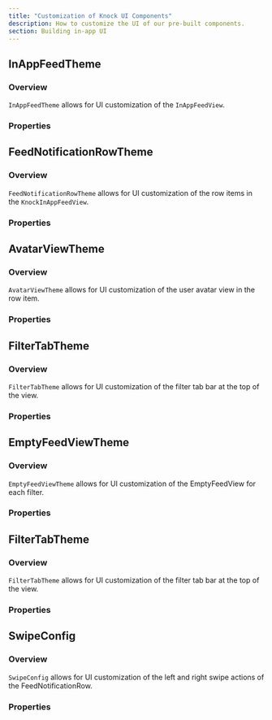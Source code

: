 ```yaml
---
title: "Customization of Knock UI Components"
description: How to customize the UI of our pre-built components.
section: Building in-app UI
---
```


## InAppFeedTheme

### Overview

`InAppFeedTheme` allows for UI customization of the `InAppFeedView`.

### Properties

<Attributes>
  <Attribute
    name="rowTheme"
    type="FeedNotificationRowTheme"
    description="Defines the UI customization of the row items."
  />
  <Attribute
    name="filterTabTheme"
    type="FilterTabTheme"
    description="Defines the UI customization of the top filter tabs."
  />
  <Attribute
    name="titleString"
    type="String?"
    description="Sets the title of the view. If set to nil, then the title view will be hidden entirely. This is useful if you want to have a completely custom title view."
  />
  <Attribute
    name="textStyle"
    type="TextStyle?"
    description="Sets the textStyle for the title of the view."
  />
  <Attribute
    name="upperBackgroundColor"
    type="Color?"
    description="Sets the background color of the top portion of the view (title view, filter view, and top action buttons view)."
  />
  <Attribute
    name="lowerBackgroundColor"
    type="Color?"
    description="Sets the background color of the bottom portion of the view (the list)."
  />
</Attributes>

## FeedNotificationRowTheme

### Overview

`FeedNotificationRowTheme` allows for UI customization of the row items in the `KnockInAppFeedView`.

### Properties

<Attributes>
  <Attribute
    name="backgroundColor"
    type="Color"
    description="Background color of the FeedNotificationRow."
  />
  <Attribute
    name="bodyTextStyle"
    type="TextStyle?"
    description="Set the textStyle of the body of the message."
  />
  <Attribute
    name="unreadNotificationCircleColor"
    type="Color"
    description="Color of the unread circle indicator in the top left of the row."
  />
  <Attribute
    name="showAvatarView"
    type="Bool"
    description="Show or hide the avatar/initials view in the upper left corner of the row."
  />
  <Attribute
    name="avatarViewTheme"
    type="AvatarViewTheme"
    description="Customize styling of avatarview."
  />
  <Attribute
    name="primaryActionButtonConfig"
    type="ActionButtonConfig"
    description="Styling for primary action buttons."
  />
  <Attribute
    name="secondaryActionButtonConfig"
    type="ActionButtonConfig"
    description="Styling for secondary action buttons."
  />
  <Attribute
    name="sentAtDateFormatter"
    type="DateTimeFormatter"
    description="DateTimeFormatter for the sent timestamp at the bottom of the row."
  />
  <Attribute
    name="sentAtDateTextStyle"
    type="TextStyle"
    description="TextStyle for sent timestamp."
  />
  <Attribute
    name="markAsReadSwipeConfig"
    type="SwipeConfig?"
    description="This is the config to set the mark as read/unread swipe actions. Set to null to remove the action entirely."
  />
  <Attribute
    name="archiveSwipeConfig"
    type="SwipeConfig?"
    description="This is the config to set the archive/unarchive swipe actions. Set to null to remove the action entirely."
  />
</Attributes>

## AvatarViewTheme

### Overview

`AvatarViewTheme` allows for UI customization of the user avatar view in the row item.

### Properties

<Attributes>
  <Attribute
    name="avatarViewBackgroundColor"
    type="Color?"
    description="Background color of the view. This is more apparent when the view is showing initials instead of an image."
  />
  <Attribute
    name="avatarViewInitialsTextStyle"
    type="TextStyle?"
    description="TextStyle for the initials view."
  />
  <Attribute
    name="avatarViewSize"
    type="CGFloat"
    description="Overall size of the avatar view."
  />
</Attributes>

## FilterTabTheme

### Overview

`FilterTabTheme` allows for UI customization of the filter tab bar at the top of the view.

### Properties

<Attributes>
  <Attribute
    name="selectedColor"
    type="Color?"
    description="The color the tab will be in the selected state"
  />
  <Attribute
    name="unselectedColor"
    type="Color?"
    description="The color the tab will be in the unselected state."
  />
  <Attribute
    name="textStyle"
    type="TextStyle"
    description="The TextStyle of the filter tab text."
  />
</Attributes>

## EmptyFeedViewTheme

### Overview

`EmptyFeedViewTheme` allows for UI customization of the EmptyFeedView for each filter.

### Properties

<Attributes>
  <Attribute
    name="backgroundColor"
    type="Color?"
    description="The background color of the view."
  />
  <Attribute
    name="title"
    type="String?"
    description="The title of the EmptyFeedView."
  />
  <Attribute
    name="titleTextStyle"
    type="TextStyle"
    description="The TextStyle of the title."
  />
  <Attribute
    name="subtitle"
    type="TextStyle"
    description="The subtitle of the EmptyFeedView."
  />
  <Attribute
    name="subtitleTextStyle"
    type="TextStyle"
    description="The TextStyle of the subtitle."
  />
  <Attribute
    name="icon"
    type="ImageVector?"
    description="The TextStyle of the filter tab text."
  />
  <Attribute
    name="iconResId"
    type="Int?"
    description="The TextStyle of the filter tab text."
  />
  <Attribute
    name="iconSize"
    type="Int?"
    description="The TextStyle of the filter tab text."
  />
  <Attribute
    name="iconColor"
    type="Color?"
    description="The TextStyle of the filter tab text."
  />
</Attributes>

## FilterTabTheme

### Overview

`FilterTabTheme` allows for UI customization of the filter tab bar at the top of the view.

### Properties

<Attributes>
  <Attribute
    name="selectedColor"
    type="Color?"
    description="The color the tab will be in the selected state"
  />
  <Attribute
    name="unselectedColor"
    type="Color?"
    description="The color the tab will be in the unselected state."
  />
  <Attribute
    name="textStyle"
    type="TextStyle"
    description="The TextStyle of the filter tab text."
  />
</Attributes>

## SwipeConfig

### Overview

`SwipeConfig` allows for UI customization of the left and right swipe actions of the FeedNotificationRow.

### Properties

<Attributes>
  <Attribute
    name="action"
    type="FeedNotificationRowSwipeAction?"
    description="The action you want taken on the swipe"
  />
  <Attribute
    name="title"
    type="String?"
    description="The title of the swipe action (e.g. `Read`)."
  />
  <Attribute
    name="inverseTitle"
    type="String?"
    description="The inverse title of the swipe action (e.g. `Unread`)."
  />
  <Attribute
    name="titleStyle"
    type="TextStyle?"
    description="The textStyle of the title."
  />
  <Attribute name="imageId" type="Int?" description="The image resource." />
  <Attribute
    name="inverseImageId"
    type="Int?"
    description="The inverse image resource."
  />
  <Attribute
    name="imageSize"
    type="Int?"
    description="The size of the image."
  />
  <Attribute
    name="imageColor"
    type="Color?"
    description="The color of the image."
  />
  <Attribute
    name="swipeColor"
    type="Color?"
    description="The background color of the swipe action."
  />
</Attributes>
